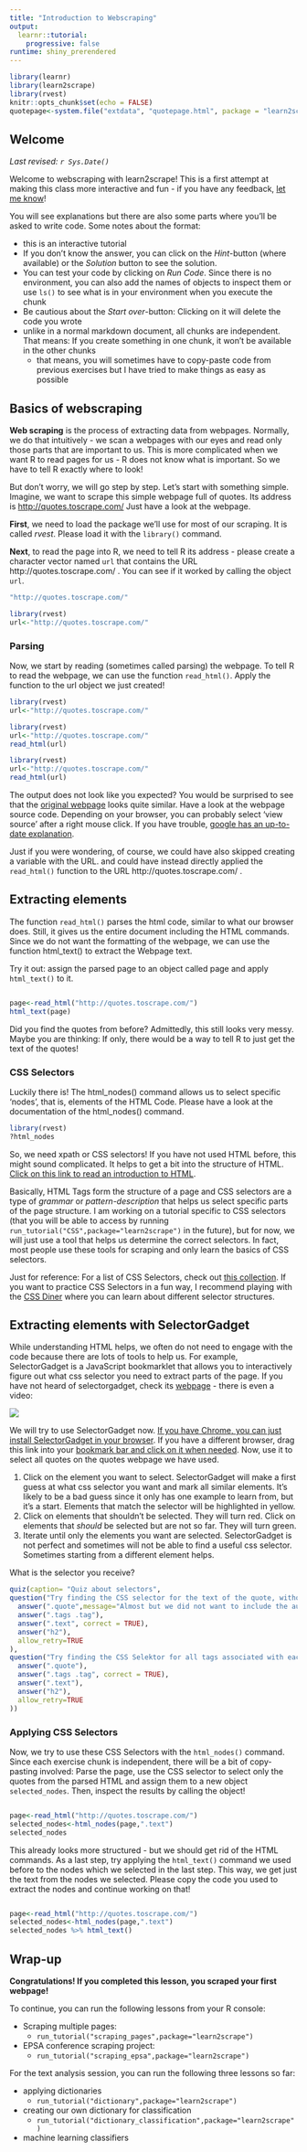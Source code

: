 ```yaml
---
title: "Introduction to Webscraping"
output: 
  learnr::tutorial:
    progressive: false
runtime: shiny_prerendered
---
```


```r
library(learnr)
library(learn2scrape)
library(rvest)
knitr::opts_chunk$set(echo = FALSE)
quotepage<-system.file("extdata", "quotepage.html", package = "learn2scrape")
```

## Welcome

*Last revised: `r Sys.Date()`*

Welcome to webscraping with learn2scrape!  This is a first attempt at making this class more interactive and fun - if you have any feedback, [let me know](mailto:gessler@ipz.uzh.ch)!

You will see explanations but there are also some parts where you'll be asked to write code. Some notes about the format:

- this is an interactive tutorial
- If you don't know the answer, you can click on the *Hint*-button (where available) or the *Solution* button to see the solution.
- You can test your code by clicking on *Run Code*. Since there is no environment, you can also add the names of objects to inspect them or use `ls()` to see what is in your environment when you execute the chunk
- Be cautious about the *Start over*-button: Clicking on it will delete the code you wrote
- unlike in a normal markdown document, all chunks are independent. That means: If you create something in one chunk, it won't be available in the other chunks
    - that means, you will sometimes have to copy-paste code from previous exercises but I have tried to make things as easy as possible

<!--If you prefer using [swirl](https://swirlstats.com/){target="_blank"}, this first lesson is also available as a swirl-course. As things get more complex later on, I'll ask you to switch to the browser-version! -->

## Basics of webscraping

**Web scraping** is the process of extracting data from webpages. Normally, we do that intuitively - we scan a webpages with our eyes and read only those parts that are important to us. This is more complicated when we want R to read pages for us - R does not know what is important. So we have to tell R exactly where to look!

But don't worry, we will go step by step. Let's start with something simple. Imagine, we want to scrape this simple webpage full of quotes. Its address is [http://quotes.toscrape.com/](http://quotes.toscrape.com/){target="_blank"} Just have a look at the webpage.

**First**, we need to load the package we'll use for most of our scraping. It is called *rvest*. Please load it with the `library()` command.

**Next**, to read the page into R, we need to tell R its address - please create a character vector named `url` that contains the URL http://quotes.toscrape.com/ . You can see if it worked by calling the object `url`.

```r
"http://quotes.toscrape.com/"
```

```r
library(rvest)
url<-"http://quotes.toscrape.com/"
```
### Parsing

Now, we start by reading (sometimes called parsing) the webpage. To tell R to read the webpage, we can use the function `read_html()`. Apply the function to the url object we just created!

```r
library(rvest)
url<-"http://quotes.toscrape.com/"
```

```r
library(rvest)
url<-"http://quotes.toscrape.com/"
read_html(url)
```


```r
library(rvest)
url<-"http://quotes.toscrape.com/"
read_html(url)
```

The output does not look like you expected? You would be surprised to see that the [original webpage](http://quotes.toscrape.com/){target="_blank"} looks quite similar. Have a look at the webpage source code. Depending on your browser, you can probably select 'view source' after a right mouse click. If you have trouble, [google has an up-to-date explanation](https://www.google.com/search?hl=&site=&q=how+to+view+webpage+source+code+in+browser){target="_blank"}. 

Just if you were wondering, of course, we could have also skipped creating a variable with the URL. and could have instead directly applied the `read_html()` function  to the URL http://quotes.toscrape.com/ .

## Extracting elements


The function `read_html()` parses the html code, similar to what our browser does. Still, it gives us the entire document including the HTML commands. Since we do not want the formatting of the webpage, we can use the function html_text() to extract the Webpage text.

Try it out: assign the parsed page to an object called page and apply `html_text()` to it.




```r

```

```r
page<-read_html("http://quotes.toscrape.com/")
html_text(page)
```

Did you find the quotes from before? Admittedly, this still looks very messy. 
Maybe you are thinking: If only, there would be a way to tell R to just get the text of the quotes!

### CSS Selectors

Luckily there is! The html_nodes() command allows us to select specific 'nodes', that is, elements of the HTML Code. Please have a look at the documentation of the html_nodes() command.

```r
library(rvest)
?html_nodes
```

So, we need xpath or CSS selectors! If you have not used HTML before, this might sound complicated. It helps to get a bit into the structure of HTML. [Click on this link to read an introduction to HTML](https://www.w3schools.com/html/default.asp){target="_blank"}.

Basically, HTML Tags form the structure of a page and CSS selectors are a type of *grammar* or *pattern-description* that helps us select specific parts of the page structure. I am working on a tutorial specific to CSS selectors (that you will be able to access by running `run_tutorial("CSS",package="learn2scrape")` in the future), but for now, we will just use a tool that helps us determine the correct selectors. In fact, most people use these tools for scraping and only learn the basics of CSS selectors.

Just for reference: For a list of CSS Selectors, check out [this collection](https://www.w3schools.com/cssref/css_selectors.asp){target="_blank"}. If you want to practice CSS Selectors in a fun way, I recommend playing with the [CSS Diner](https://flukeout.github.io/){target="_blank"} where you can learn about different selector structures.

## Extracting elements with SelectorGadget

While understanding HTML helps, we often do not need to engage with the code because there are lots of tools to help us. For example, SelectorGadget is a JavaScript bookmarklet that allows you to interactively figure out what css selector you need to extract parts of the page. If you have not heard of selectorgadget, check its [webpage](https://selectorgadget.com/){target="_blank"} - there is even a video:

![](https://vimeo.com/52055686)

We will try to use SelectorGadget now. [If you have Chrome, you can just install SelectorGadget in your browser](https://chrome.google.com/webstore/detail/selectorgadget/mhjhnkcfbdhnjickkkdbjoemdmbfginb). If you have a different browser, drag this link into your [bookmark bar and click on it when needed](javascript:(function(){var%20s=document.createElement('div');s.innerHTML='Loading...';s.style.color='black';s.style.padding='20px';s.style.position='fixed';s.style.zIndex='9999';s.style.fontSize='3.0em';s.style.border='2px%20solid%20black';s.style.right='40px';s.style.top='40px';s.setAttribute('class','selector_gadget_loading');s.style.background='white';document.body.appendChild(s);s=document.createElement('script');s.setAttribute('type','text/javascript');s.setAttribute('src','https://dv0akt2986vzh.cloudfront.net/unstable/lib/selectorgadget.js');document.body.appendChild(s);})();).
Now, use it to select all quotes on the quotes webpage we have used.

1. Click on the element you want to select. SelectorGadget will make a first guess at what css selector you want and mark all similar elements. It's likely to be a bad guess since it only has one example to learn from, but it's a start. Elements that match the selector will be highlighted in yellow.
2. Click on elements that shouldn't be selected. They will turn red.  Click on elements that *should* be selected but are not so far. They will turn green.
3. Iterate until only the elements you want are selected.  SelectorGadget is not perfect and sometimes will not be able to find a useful css selector. Sometimes starting from a different element helps.

What is the selector you receive?

```r
quiz(caption= "Quiz about selectors",
question("Try finding the CSS selector for the text of the quote, without author and tags. What is the selector you receive?",
  answer(".quote",message="Almost but we did not want to include the author and tags!"),
  answer(".tags .tag"),
  answer(".text", correct = TRUE),
  answer("h2"),
  allow_retry=TRUE
),
question("Try finding the CSS Selektor for all tags associated with each quote. Deselect the Top Ten tags on the side. What is the selector you receive?",
  answer(".quote"),
  answer(".tags .tag", correct = TRUE),
  answer(".text"),
  answer("h2"),
  allow_retry=TRUE
))
```


### Applying CSS Selectors

Now, we try to use these CSS Selectors with the `html_nodes()` command. Since each exercise chunk is independent, there will be a bit of copy-pasting involved: Parse the page, use the CSS selector to select only the quotes from the parsed HTML and assign them to a new object `selected_nodes`. Then, inspect the results by calling the object!



```r

```

```r
page<-read_html("http://quotes.toscrape.com/")
selected_nodes<-html_nodes(page,".text")
selected_nodes
```

This already looks more structured - but we should get rid of the HTML commands. As a last step, try applying the `html_text()` command we used before to the nodes which we selected in the last step. This way, we get just the text from the nodes we selected. Please copy the code you used to extract the nodes and continue working on that!

```r


```

```r
page<-read_html("http://quotes.toscrape.com/")
selected_nodes<-html_nodes(page,".text")
selected_nodes %>% html_text()
```

## Wrap-up

**Congratulations! If you completed this lesson, you scraped your first webpage!**

To continue, you can run the following lessons from your R console:

<!--- Scraping Tables: run_tutorial("Tables",package="learn2scrape")-->
<!--- Scraping files: run_tutorial("Files",package="learn2scrape")-->
<!-- - Learning CSS Selectors: run_tutorial("CSS",package="learn2scrape")-->
- Scraping multiple pages: 
    - `run_tutorial("scraping_pages",package="learn2scrape")`
- EPSA conference scraping project: 
    - `run_tutorial("scraping_epsa",package="learn2scrape")`


For the text analysis session, you can run the following three lessons so far:

- applying dictionaries 
    - `run_tutorial("dictionary",package="learn2scrape")`
- creating our own dictionary for classification 
    - `run_tutorial("dictionary_classification",package="learn2scrape")`
- machine learning classifiers
